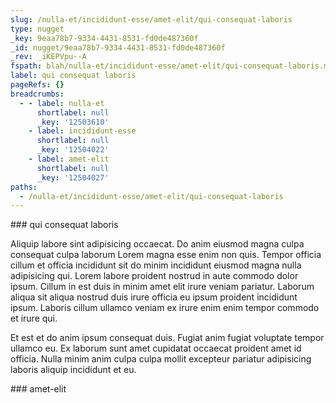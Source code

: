 ```yaml
---
slug: /nulla-et/incididunt-esse/amet-elit/qui-consequat-laboris
type: nugget
_key: 9eaa78b7-9334-4431-8531-fd0de487360f
_id: nugget/9eaa78b7-9334-4431-8531-fd0de487360f
_rev: _iKEPVpu--A
fspath: blah/nulla-et/incididunt-esse/amet-elit/qui-consequat-laboris.md
label: qui consequat laboris
pageRefs: {}
breadcrumbs:
  - - label: nulla-et
      shortlabel: null
      _key: '12503610'
    - label: incididunt-esse
      shortlabel: null
      _key: '12504022'
    - label: amet-elit
      shortlabel: null
      _key: '12504027'
paths:
  - /nulla-et/incididunt-esse/amet-elit/qui-consequat-laboris
---
```


<NuggetArea>
<Nugget slug="/nulla-et/incididunt-esse/amet-elit/qui-consequat-laboris" type="nugget" _key="9eaa78b7-9334-4431-8531-fd0de487360f" _id="nugget/9eaa78b7-9334-4431-8531-fd0de487360f" _rev="_iKEPVpu--A" fspath="blah/nulla-et/incididunt-esse/amet-elit/qui-consequat-laboris.md" label="qui consequat laboris" paths="/nulla-et/incididunt-esse/amet-elit/qui-consequat-laboris">
<NuggetBody>
### qui consequat laboris

Aliquip labore sint adipisicing occaecat. Do anim eiusmod magna culpa consequat culpa laborum Lorem magna esse enim non quis. Tempor officia cillum et officia incididunt sit do minim incididunt eiusmod magna nulla adipisicing qui. Lorem labore proident nostrud in aute commodo dolor ipsum. Cillum in est duis in minim amet elit irure veniam pariatur. Laborum aliqua sit aliqua nostrud duis irure officia eu ipsum proident incididunt ipsum. Laboris cillum ullamco veniam ex irure enim enim tempor commodo et irure qui.

Et est et do anim ipsum consequat duis. Fugiat anim fugiat voluptate tempor ullamco eu. Ex laborum sunt amet cupidatat occaecat proident amet id officia. Nulla minim anim culpa culpa mollit excepteur pariatur adipisicing laboris aliquip incididunt et eu.

</NuggetBody>
<Breadcrumbs>
<Crumbs>
<Crumb _key="12503610" label="nulla-et" /><Crumb _key="12504022" label="incididunt-esse" /><Crumb _key="12504027" label="amet-elit" />
</Crumbs>
</Breadcrumbs>
</Nugget>

<NuggetsInbound>
</NuggetsInbound>
<NuggetsOutbound>
</NuggetsOutbound>
</NuggetArea>
<PassagesInbound>
<Passage direction="inbound" type="passage" _key="12504027" _id="passage/12504027" _rev="_iKEPVpq--_" label="amet-elit" passage="amet-elit" fspath="blah/nulla-et/incididunt-esse/amet-elit" paths="/nulla-et/incididunt-esse/amet-elit" slug="/nulla-et/incididunt-esse/amet-elit">
<NuggetBody>
### amet-elit

</NuggetBody>
<Breadcrumbs>
<Crumbs>
<Crumb _key="12503610" label="nulla-et" /><Crumb _key="12504022" label="incididunt-esse" />
</Crumbs>
</Breadcrumbs>
</Passage>

</PassagesInbound>
<PassagesOutbound>
</PassagesOutbound>